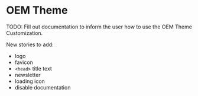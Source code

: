 
<Meta title="OEM Theme / README" />

# OEM Theme

TODO: Fill out documentation to inform the user how to use the OEM Theme Customization.

New stories to add:
- logo
- favicon
- `<head>` title text
- newsletter
- loading icon
- disable documentation
